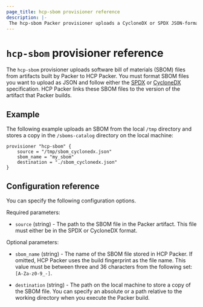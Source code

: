 ```yaml
---
page_title: hcp-sbom provisioner reference
description: |-
 The hcp-sbom Packer provisioner uploads a CycloneDX or SPDX JSON-formatted software bill of materials record to HCP Packer.
---
```


<BadgesHeader>
  <PluginBadge type="official" />
</BadgesHeader>

# `hcp-sbom` provisioner reference

The `hcp-sbom` provisioner uploads software bill of materials (SBOM) files from artifacts built by Packer to HCP Packer. You must format  SBOM files you want to upload as JSON and follow either the [SPDX](https://spdx.github.io/spdx-spec/latest) or [CycloneDX](https://cyclonedx.org/) specification. HCP Packer links these SBOM files to the version of the artifact that Packer builds.

## Example

The following example uploads an SBOM from the local `/tmp` directory and stores a copy in the `/sboms-catalog` directory on the local machine:

```hcl
provisioner "hcp-sbom" {
    source = "/tmp/sbom_cyclonedx.json"
    sbom_name = "my_sbom"
    destination = "./sbom_cyclonedx.json"
}
```

## Configuration reference

You can specify the following configuration options.

Required parameters:

- `source` (string) - The path to the SBOM file in the Packer artifact. This file must either be in the SPDX or CycloneDX format.

Optional parameters:

- `sbom_name` (string) - The name of the SBOM file stored in HCP Packer. If omitted, HCP Packer uses the build fingerprint as the file name. This value must be between three and 36 characters from the following set: `[A-Za-z0-9_-]`.

- `destination` (string) - The path on the local machine to store a copy of the SBOM file. You can specify an absolute or a path relative to the working directory when you execute the Packer build.
